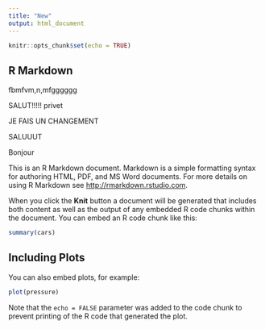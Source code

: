 ```yaml
---
title: "New"
output: html_document
---
```


```r
knitr::opts_chunk$set(echo = TRUE)
```

## R Markdown
fbmfvm,n,mfgggggg

SALUT!!!!!
privet

JE FAIS UN CHANGEMENT


SALUUUT

Bonjour


This is an R Markdown document. Markdown is a simple formatting syntax for authoring HTML, PDF, and MS Word documents. For more details on using R Markdown see <http://rmarkdown.rstudio.com>.

When you click the **Knit** button a document will be generated that includes both content as well as the output of any embedded R code chunks within the document. You can embed an R code chunk like this:

```r
summary(cars)
```

## Including Plots

You can also embed plots, for example:

```r
plot(pressure)
```

Note that the `echo = FALSE` parameter was added to the code chunk to prevent printing of the R code that generated the plot.

